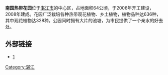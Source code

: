 '''南国热带花园'''位于[[湛江市|湛江市]]的中心区，占地面积64公顷，于2006年开工建设，2008年建成。花园广泛栽培各种热带观花植物、乡土植物，植物品种达636种，其中观花植物达328种。公园同时拥有大片的池塘，为市民提供了一个亲水的好去处。

==外部链接==
* [http://www.zhanjiang.gov.cn/_Layouts/ApplicationPages/Modules/News/ZWGKDetail.aspx?id=51E7BA59-8B60-41C6-AD77-DE57AB304ADB]{{Dead link|date=2019年10月 |bot=InternetArchiveBot |fix-attempted=yes }}

[[Category:湛江|Category:湛江]]